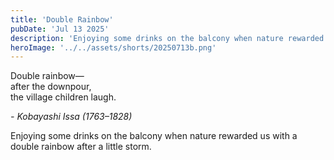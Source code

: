 ```yaml
---
title: 'Double Rainbow'
pubDate: 'Jul 13 2025'
description: 'Enjoying some drinks on the balcony when nature rewarded us after a storm with a double rainbow.'
heroImage: '../../assets/shorts/20250713b.png'
---
```



<div class="text-gray-600 border-l-4 border-orange-200 pl-9">
Double rainbow—<br />
after the downpour,<br />
the village children laugh.
</div>

_- Kobayashi Issa (1763–1828)_

Enjoying some drinks on the balcony when nature rewarded us with a double rainbow after a little storm.
